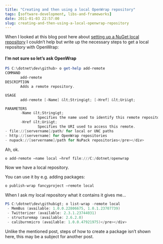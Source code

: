 ```yaml
---
title: "Creating and then using a local OpenWrap repository"
tags: [software-development, libs-and-frameworks]
date: 2011-01-03 22:57:00
slug: creating-and-then-using-a-local-openwrap-repository
---
```


When I looked at this blog post here about [setting up a NuGet local repository](http://gregorsuttie.wordpress.com/2011/01/03/using-a-nuget-local-repository/) I couldn’t help but write up the necessary steps to get a local repository with OpenWrap:

#### I’m not sure so let’s ask OpenWrap
 
 ```powershell
 PS C:\dotnet\dev\github> o get-help add-remote
COMMAND
        add-remote
DESCRIPTION
        Adds a remote repository.

USAGE
        add-remote [-Name] &lt;String&gt; [-Href] &lt;Uri&gt;

PARAMETERS
        -Name &lt;String&gt;
                Specifies the name used to identify this remote repository.
        -Href &lt;Uri&gt;
                Specifies the URI used to access this remote.
 - file://[servername]/path/ for local or UNC paths
 - http://[servername] for OpenWrap repositories
 - nupack://[servername]/path for NuPack repositories</pre></div>
```

Ah, ok.

```powershell
o add-remote –name local –href file:///C:/dotnet/openwrap
```

Now we have a local repository. 

You can use it by e.g. adding packages:

```powershell
o publish-wrap fancyproject –remote local
```

When I ask my local repository what it contains it gives me...

```powershell
PS C:\dotnet\dev\github&gt; o list-wrap -remote local
 - MemBus (available: 1.0.0.22806675, 1.0.1.23707739)
 - Twitterizer (available: 2.3.1.23744031)
 - structuremap (available: 2.6.2.0)
 - caliburnmicro (available: 1.0.0.47921975)</pre></div>
```

Unlike the mentioned post, steps of how to create a package isn’t shown here, this may be a subject for another post.